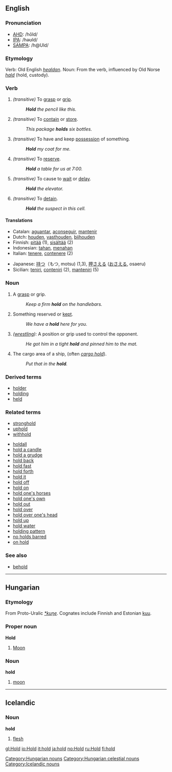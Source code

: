 ==English==

{{rank|lady|truth|turn|416|hold|cause|close|England}}

===Pronunciation===
*[[w:AHD|AHD]]: /hōld/
*[[w:IPA|IPA]]: /həʊld/
*[[w:SAMPA|SAMPA]]: /h@Uld/

===Etymology===
Verb: Old English ''[[healdan]]''.
Noun: From the verb, influenced by Old Norse ''[[hald]]'' (hold, custody).


===Verb===
{{irregverb|'''to hold'''|'''[[holds]]'''|'''[[held]]'''|'''[[held]]'''|'''[[holding]]'''}}
#''(transitive)'' To [[grasp]] or [[grip]].
#: '''''Hold''' the pencil like this.''
#''(transitive)'' To [[contain]] or [[store]].
#: ''This package '''holds''' six bottles.'' 
#''(transitive)'' To have and keep [[possess]]ion of something.
#: '''''Hold''' my coat for me.''
#''(transitive)'' To [[reserve]].
#: '''''Hold''' a table for us at 7:00.''
#''(transitive)'' To cause to [[wait]] or [[delay]].
#: '''''Hold''' the elevator.''
#''(transitive)'' To [[detain]].
#: '''''Hold''' the suspect in this cell.''


====Translations====
{{top}}
*Catalan: [[aguantar]], [[aconseguir]], [[mantenir]]
*Dutch: [[houden]], [[vasthouden]], [[bijhouden]]
*Finnish: [[pitää]] (1), [[sisältää]] (2)
*Indonesian: [[tahan]], [[tahan|menahan]]
*Italian: [[tenere]], [[contenere]] (2)
{{mid}}
*Japanese: [[持つ]]（もつ, motsu) (1,3), [[押さえる]] ([[おさえる]], osaeru)
*Sicilian: [[teniri]], [[conteniri]] (2), [[manteniri]] (5)
{{bottom}}

===Noun===
{{en-noun|hold|holds}}
# A [[grasp]] or grip.
#: ''Keep a firm '''hold''' on the handlebars.''
# Something reserved or [[kept]].
#: ''We have a '''hold''' here for you.''
# ''([[wrestle|wrestling]]):'' A position or grip used to control the opponent.
#: ''He got him in a tight '''hold''' and pinned him to the mat.''
# The cargo area of a ship, (often ''[[cargo hold]]'').
#: ''Put that in the '''hold'''.''

===Derived terms===
*[[holder]] <!-- something that holds or contains-->
*[[holding]] <!-- something that one owns, especially stock or real estate-->
*[[held]]

===Related terms===
*[[stronghold]]
*[[uphold]]
*[[withhold]]

*[[holdall]]
*[[hold a candle]]
*[[hold a grudge]]
*[[hold back]]
*[[hold fast]]
*[[hold forth]]
*[[hold it]]
*[[hold off]]
*[[hold on]]
*[[hold one's horses]]
*[[hold one's own]]
*[[hold out]]<!-- hyphenated? -->
*[[hold over]]<!-- hyphenated? -->
*[[hold over one's head]]
*[[hold up]]<!-- hyphenated? -->
*[[hold water]]
*[[holding pattern]]
*[[no holds barred]]
*[[on hold]]

===See also===
*[[behold]]

----

==Hungarian==

===Etymology===

From Proto-Uralic ''[[*kuŋe]]''. Cognates include Finnish and Estonian [[kuu]].

===Proper noun===
'''Hold'''

# [[Moon]]

===Noun===
'''hold'''

# [[moon]]

[[Category:Hungarian nouns]]
[[Category:Hungarian celestial nouns]]

----

== Icelandic ==

=== Noun ===

'''hold''' {{n}}

# [[flesh]]

[[Category:Icelandic nouns]]

[[gl:Hold]]
[[io:Hold]]
[[it:hold]]
[[ja:hold]]
[[no:Hold]]
[[ru:Hold]]
[[fi:hold]]